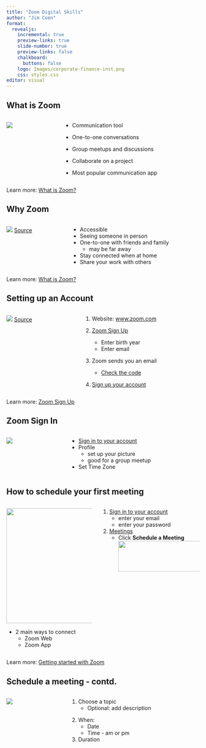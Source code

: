 ```yaml
---
title: "Zoom Digital Skills"
author: "Jim Coen"
format: 
  revealjs:
    incremental: true
    preview-links: true
    slide-number: true
    preview-links: false
    chalkboard: 
      buttons: false
    logo: Images/corporate-finance-inst.png
    css: styles.css
editor: visual
---
```


## What is Zoom

::: columns
::: {.column .fragment}
![](./Images/zoom.png)
:::

::: {.column .fragment}
-   Communication tool

-   One-to-one conversations

-   Group meetups and discussions

-   Collaborate on a project

-   Most popular communication app
:::
:::

::: footer
Learn more: [What is Zoom?](https://www.getcloudapp.com/blog/what-is-zoom/)
:::

## Why Zoom

::: columns
::: {.column .fragment}
![](./Images/communicating.png) [Source](www.uschamber.com)
:::

::: {.column .fragment}
-   Accessible
-   Seeing someone in person
-   One-to-one with friends and family
    -   may be far away
-   Stay connected when at home
-   Share your work with others
:::
:::

::: footer
Learn more: [What is Zoom?](https://www.getcloudapp.com/blog/what-is-zoom/)
:::

## Setting up an Account

::: columns
::: {.column .fragment}
![](./Images/setting-up.png) [Source](www.pexels.com)
:::

::: {.column .fragment}
1.  Website: [www.zoom.com](https://zoom.us/)

2.  [Zoom Sign Up](https://zoom.us/signup#/signup)

    -   Enter birth year
    -   Enter email

3.  Zoom sends you an email

    -   [Check the code](./Images/check-code.png)

<!-- -->

4.  [Sign up your account](./Images/create-account.png)
:::
:::

::: footer
Learn more: [Zoom Sign Up](https://zoom.us/signup#/signup)
:::

## Zoom Sign In

::: columns
::: {.column .fragment}
![](./Images/sign-in.jpg)
:::

::: {.column .fragment}
-   [Sign in to your account](https://zoom.us/signin)
-   Profile
    -   set up your picture
    -   good for a group meetup
-   Set Time Zone
:::
:::

## How to schedule your first meeting

::: columns
::: {.column .fragment}
![](./Images/schedule-meeting.png){width="300"}

-   2 main ways to connect
    -   Zoom Web
    -   Zoom App
:::

::: column
1.  [Sign in to your account](https://zoom.us/signin)
    -   enter your email
    -   enter your password
2.  [Meetings](https://zoom.us/meeting#/upcoming)
    -   Click **Schedule a Meeting\
        **![](Images/schedule-button.png){width="300" height="80"}
:::
:::

::: footer
Learn more: [Getting started with Zoom](https://support.zoom.us/hc/en-us/articles/360034967471-Getting-started-guide-for-new-users)
:::

## Schedule a meeting - contd.

::: {.columns .fragment}
::: {.column .fragment}
![](Images/clock.png)
:::

::: {.column .fragment}
1.  Choose a topic
    -   Optional: add description

<!-- -->

2.  When:
    -   Date
    -   Time - am or pm
3.  Duration
:::
:::
